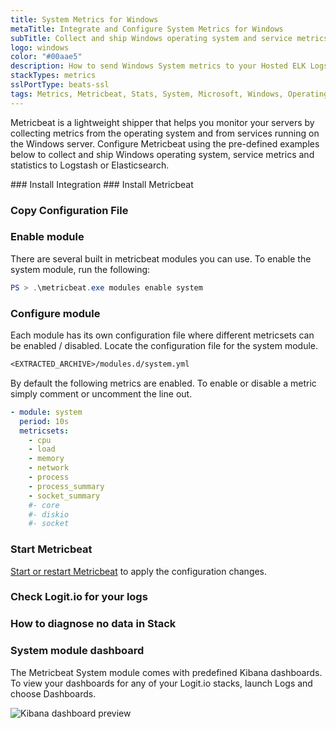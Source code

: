 ```yaml
---
title: System Metrics for Windows
metaTitle: Integrate and Configure System Metrics for Windows
subTitle: Collect and ship Windows operating system and service metrics to Logstash and Elasticsearch
logo: windows
color: "#00aae5"
description: How to send Windows System metrics to your Hosted ELK Logstash instance. Configure Metricbeat to send Windows System metrics to Logstash or Elasticsearch. 
stackTypes: metrics
sslPortType: beats-ssl
tags: Metrics, Metricbeat, Stats, System, Microsoft, Windows, Operating System Monitor, Module
---
```


Metricbeat is a lightweight shipper that helps you monitor your servers by 
collecting metrics from the operating system and from services running on 
the Windows server. Configure Metricbeat using the pre-defined examples 
below to collect and ship Windows operating system, service metrics 
and statistics to Logstash or Elasticsearch.

<Steps>
  ### Install Integration
  <InstallIntegration/>
  ### Install Metricbeat

  <InstallBeat beatname="metricbeat" />

  ### Copy Configuration File

  <MetricbeatOutput />

  ### Enable module

  There are several built in metricbeat modules you can use. To enable the system module, run the following:

  ```ps1 copy
  PS > .\metricbeat.exe modules enable system
  ```

  ### Configure module

  Each module has its own configuration file where different metricsets can be enabled / disabled. 
  Locate the configuration file for the system module.

  ```txt copy
  <EXTRACTED_ARCHIVE>/modules.d/system.yml
  ```

  By default the following metrics are enabled. To enable or disable a metric 
  simply comment or uncomment the line out.

  ```yaml copy
  - module: system
    period: 10s
    metricsets:
      - cpu
      - load
      - memory
      - network
      - process
      - process_summary
      - socket_summary
      #- core
      #- diskio
      #- socket
  ```

  ### Start Metricbeat

  [Start or restart Metricbeat](https://www.elastic.co/guide/en/beats/metricbeat/master/metricbeat-starting.html) 
  to apply the configuration changes.

  ### Check Logit.io for your logs

  <LaunchStack utmMedium="logs" utmCampaign="windows_system_metricbeat" source="metrics_system_windows" />

  ### How to diagnose no data in Stack

  <DiagnoseNoData />

  ### System module dashboard

  The Metricbeat System module comes with predefined Kibana dashboards. To 
  view your dashboards for any of your Logit.io stacks, launch Logs and choose Dashboards.

  ![Kibana dashboard preview](@/images/integrations/metricbeats/metricbeat_system_module.png)

</Steps>